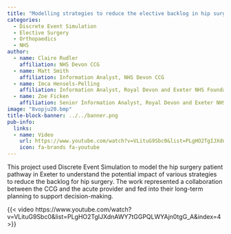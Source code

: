 ```yaml
---
title: "Modelling strategies to reduce the elective backlog in hip surgery"
categories:
  - Discrete Event Simulation
  - Elective Surgery
  - Orthopaedics
  - NHS
author:
  - name: Claire Rudler
    affiliation: NHS Devon CCG
  - name: Matt Smith
    affiliation: Information Analyst, NHS Devon CCG
  - name: Imca Hensels-Pelling
    affiliation: Information Analyst, Royal Devon and Exeter NHS Foundation Trust
  - name: Zoe Ficken
    affiliation: Senior Information Analyst, Royal Devon and Exeter NHS Foundation Trust
image: "8vopju20.bmp"
title-block-banner: ../../banner.png
pub-info:
  links:
  - name: Video
    url: https://www.youtube.com/watch?v=VLituG9Sbc0&list=PLgHO2TgIJXdnAWY7tGGPQLWYAjn0tgG_A&index=4
    icon: fa-brands fa-youtube
---
```


This project used Discrete Event Simulation to model the hip surgery patient pathway in Exeter to understand the potential impact of various strategies to reduce the backlog for hip surgery. The work represented a collaboration between the CCG and the acute provider and fed into their long-term planning to support decision-making.

{{< video https://www.youtube.com/watch?v=VLituG9Sbc0&list=PLgHO2TgIJXdnAWY7tGGPQLWYAjn0tgG_A&index=4 >}}

